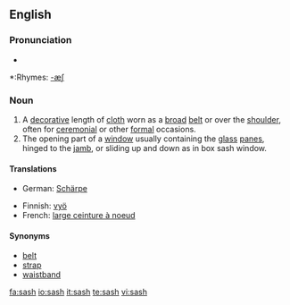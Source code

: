 ==English==

===Pronunciation===
*{{audio|en-us-sash.ogg|Audio (US)}}

*:Rhymes: [[Rhymes:English:-æʃ|-æʃ]]

===Noun===
{{en-noun|sash|es}}
#A [[decorative]] length of [[cloth]] worn as a [[broad]] [[belt]] or over the [[shoulder]], often for [[ceremonial]] or other [[formal]] occasions.
#The opening part of a [[window]] usually containing the [[glass]] [[panes]], hinged to the [[jamb]], or sliding up and down as in box sash window.

====Translations====
{{trans-top|decorative length of cloth}}
*German: [[Schärpe]] {{f}}
{{trans-mid}}
{{trans-bottom}}

{{trans-top|opening part of a window}}
{{trans-mid}}
{{trans-bottom}}

{{checktrans-top}}
*Finnish: [[vyö]]
*French: [[large ceinture à noeud]]
{{checktrans-bottom}}

====Synonyms====
*[[belt]]
*[[strap]]
*[[waistband]]

[[fa:sash]]
[[io:sash]]
[[it:sash]]
[[te:sash]]
[[vi:sash]]